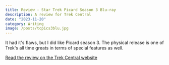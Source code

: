 ```yaml
---
title: Review - Star Trek Picard Season 3 Blu-ray
description: A review for Trek Central
date: "2023-11-20"
category: Writing
image: /posts/tcpics3blu.jpg
---
```


It had it's flaws, but I did like Picard season 3. The physical release is one of Trek's all time greats in terms of special features as well. 

[Read the review on the Trek Central website](https://trekcentral.net/star-trek-picard-season-3-blu-ray-review/)


